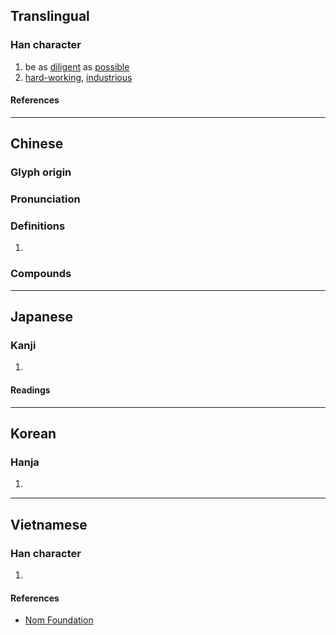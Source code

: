 {{character info}}
==Translingual==

===Han character===
{{Han char|rn=39|rad=子|as=04|sn=7|four=18440|canj=NDOK|ids=⿰子攵}}

# be as [[diligent]] as [[possible]]
# [[hard-working]], [[industrious]]

====References====
{{Han ref|kx=0278.100|dkj=06951|dj=0546.030|hdz=21012.020|uh=5B5C}}

----

==Chinese==
{{zh-forms}}

===Glyph origin===
{{Han etym}}
{{Han compound|子|攴|alt2=攵|c1=p|c2=s|ls=psc|t2=action}}

===Pronunciation===
{{zh-pron
|m=zī
|c=zi1
|mn=chû/chu
|mc=y
|oc=y
|cat=
}}

===Definitions===
{{zh-hanzi}}

# {{rfdef|zh}}

===Compounds===
{{zh-der|喜孜孜|孜孜|孜孜不倦|孜孜不怠|孜孜矻矻|孜煎|孜然|念孜孜|意孜孜|拉孜縣|江孜|苦孜孜|甘孜|甘孜藏族自治州|托格日尕孜|色格孜庫勒|烏孜別里|蓋孜庫木|蓋孜力克|克孜爾}}

----

==Japanese==

===Kanji===
{{ja-kanji|grade=|rs=子04}}

# {{rfdef|ja|sort=子04}}

====Readings====
{{ja-readings
|on=し
|kun=つとめる
}}

----

==Korean==

===Hanja===
{{ko-hanja|자}}

# {{rfdef|ko|sort=子04}}

----

==Vietnamese==

===Han character===
{{vi-readings|rs=子04|reading=tư}}

# {{rfdef|vi|sort=子04}}

====References====
* [http://nomfoundation.org/common/nom_details.php?codepoint=5b5c Nom Foundation]